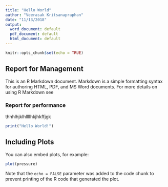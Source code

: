 ```yaml
---
title: "Hello World"
author: "Veerasak Kritsanapraphan"
date: "11/13/2018"
output:
  word_document: default
  pdf_document: default
  html_document: default
---
```


```r
knitr::opts_chunk$set(echo = TRUE)
```

## Report for Management

This is an R Markdown document. Markdown is a simple formatting syntax for authoring HTML, PDF, and MS Word documents. For more details on using R Markdown see 

### Report for performance

thhhlhjklhllllhkjhkffjgk

```r
print("Hello World!")
```

## Including Plots

You can also embed plots, for example:

```r
plot(pressure)
```

Note that the `echo = FALSE` parameter was added to the code chunk to prevent printing of the R code that generated the plot.
